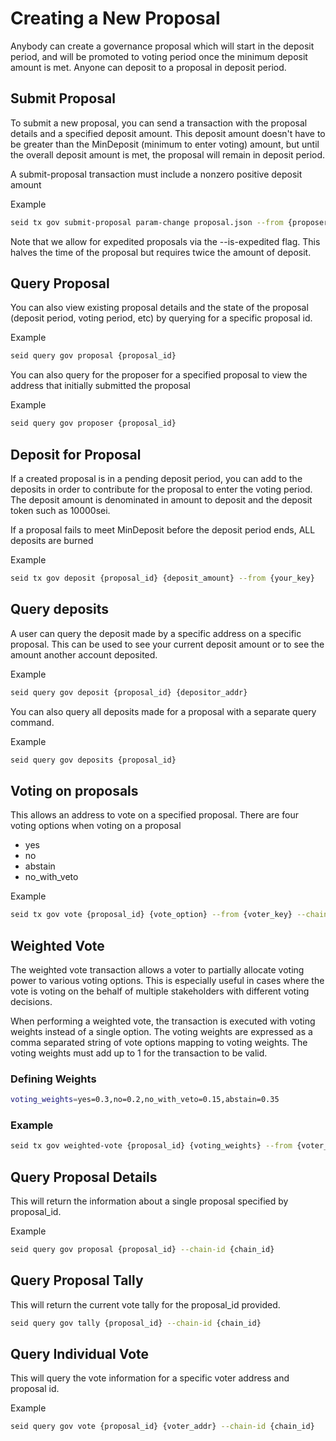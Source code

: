 # Creating a New Proposal
Anybody can create a governance proposal which will start in the deposit period, and will be promoted to voting period once the minimum deposit amount is met. Anyone can deposit to a proposal in deposit period.

## Submit Proposal
To submit a new proposal, you can send a transaction with the proposal details and a specified deposit amount. This deposit amount doesn't have to be greater than the MinDeposit (minimum to enter voting) amount, but until the overall deposit amount is met, the proposal will remain in deposit period.

A submit-proposal transaction must include a nonzero positive deposit amount

Example
```bash
seid tx gov submit-proposal param-change proposal.json --from {proposer_key}
```

Note that we allow for expedited proposals via the --is-expedited flag. This halves the time of the proposal but requires twice the amount of deposit.

## Query Proposal
You can also view existing proposal details and the state of the proposal (deposit period, voting period, etc) by querying for a specific proposal id.

Example
```bash
seid query gov proposal {proposal_id}
```

You can also query for the proposer for a specified proposal to view the address that initially submitted the proposal

Example
```bash
seid query gov proposer {proposal_id}
```

## Deposit for Proposal
If a created proposal is in a pending deposit period, you can add to the deposits in order to contribute for the proposal to enter the voting period. The deposit amount is denominated in amount to deposit and the deposit token such as 10000sei.

If a proposal fails to meet MinDeposit before the deposit period ends, ALL deposits are burned

Example
```bash
seid tx gov deposit {proposal_id} {deposit_amount} --from {your_key}
```

## Query deposits
A user can query the deposit made by a specific address on a specific proposal. This can be used to see your current deposit amount or to see the amount another account deposited.

Example
```bash
seid query gov deposit {proposal_id} {depositor_addr}
```

You can also query all deposits made for a proposal with a separate query command.

Example
```bash
seid query gov deposits {proposal_id}
```

## Voting on proposals
This allows an address to vote on a specified proposal. There are four voting options when voting on a proposal

- yes
- no
- abstain
- no_with_veto

Example
```bash
seid tx gov vote {proposal_id} {vote_option} --from {voter_key} --chain-id {chain_id}
```

## Weighted Vote
The weighted vote transaction allows a voter to partially allocate voting power to various voting options. This is especially useful in cases where the vote is voting on the behalf of multiple stakeholders with different voting decisions.

When performing a weighted vote, the transaction is executed with voting weights instead of a single option. The voting weights are expressed as a comma separated string of vote options mapping to voting weights. The voting weights must add up to 1 for the transaction to be valid.

### Defining Weights
```bash
voting_weights=yes=0.3,no=0.2,no_with_veto=0.15,abstain=0.35
```

### Example
```bash
seid tx gov weighted-vote {proposal_id} {voting_weights} --from {voter_key} --chain-id {chain_id}
```

## Query Proposal Details
This will return the information about a single proposal specified by proposal_id.

Example
```bash
seid query gov proposal {proposal_id} --chain-id {chain_id}
```

## Query Proposal Tally
This will return the current vote tally for the proposal_id provided.

```bash
seid query gov tally {proposal_id} --chain-id {chain_id}
```

## Query Individual Vote
This will query the vote information for a specific voter address and proposal id.

Example
```bash
seid query gov vote {proposal_id} {voter_addr} --chain-id {chain_id}
```
